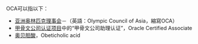 OCA可以指以下：

*[[亚洲奥林匹克理事会|亚洲奥林匹克理事会]]－（英語：Olympic Council of Asia，縮寫OCA）
*[[甲骨文公司认证项目|甲骨文公司认证项目]]中的“甲骨文公司助理认证”，Oracle Certified Associate
*[[奥贝胆酸|奥贝胆酸]]，Obeticholic acid

{{disambig|cat=三字拉丁字母縮寫消歧義}}